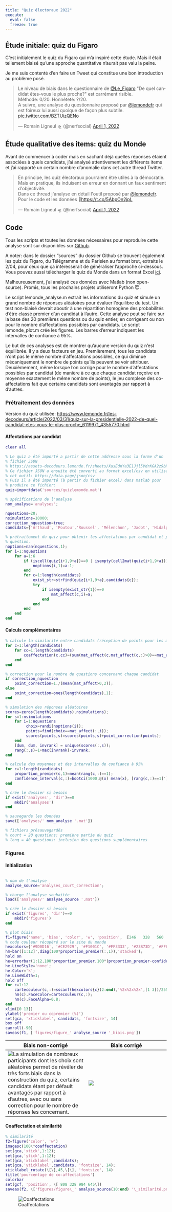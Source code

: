 ```yaml
---
title: "Quiz électoraux 2022"
execute:
  eval: false
  freeze: true  
---
```


## Étude initiale: quiz du Figaro

C'est initialement le quiz du Figaro qui m'a inspiré cette étude. Mais il était tellement biaisé qu'une approche quantitative n'aurait pas valu la peine.

Je me suis contenté d'en faire un Tweet qui constitue une bon introduction au problème posé.

<blockquote class="twitter-tweet"><p lang="fr" dir="ltr">Le niveau de biais dans le questionnaire de <a href="https://twitter.com/Le_Figaro?ref_src=twsrc%5Etfw">@Le_Figaro</a> &quot;De quel candidat êtes-vous le plus proche?&quot; est carrément risible. <br>Méthode: 0/20. Honnêteté: ?/20. <br>A suivre, une analyse du questionnaire proposé par <a href="https://twitter.com/lemondefr?ref_src=twsrc%5Etfw">@lemondefr</a> qui est foireux lui aussi quoique de façon plus subtile. <a href="https://t.co/BZTUizQENo">pic.twitter.com/BZTUizQENo</a></p>&mdash; Romain Ligneul 🛸 (@nerfsocial) <a href="https://twitter.com/nerfsocial/status/1509783872174706698?ref_src=twsrc%5Etfw">April 1, 2022</a></blockquote> <script async src="https://platform.twitter.com/widgets.js" charset="utf-8"></script> 

## Étude qualitative des items: quiz du Monde

Avant de commencer à coder mais en sachant déjà quelles réponses étaient associées à quels candidats, j'ai analysé attentivement les différents items et j'ai rapporté un certain nombre d'anomalie dans cet autre thread Twitter.

<blockquote class="twitter-tweet"><p lang="fr" dir="ltr">En principe, les quiz électoraux pourraient être utiles à la démocratie. Mais en pratique, ils induisent en erreur en donnant un faux sentiment d&#39;objectivité.<br>Dans ce thread j&#39;analyse en détail l&#39;outil proposé par <a href="https://twitter.com/lemondefr?ref_src=twsrc%5Etfw">@lemondefr</a>.<br>Pour le code et les données 🔽<a href="https://t.co/5AbpOn2jpL">https://t.co/5AbpOn2jpL</a></p>&mdash; Romain Ligneul 🛸 (@nerfsocial) <a href="https://twitter.com/nerfsocial/status/1509852362420236288?ref_src=twsrc%5Etfw">April 1, 2022</a></blockquote> <script async src="https://platform.twitter.com/widgets.js" charset="utf-8"></script> 

## Code

Tous les scripts et toutes les données nécessaires pour reproduire cette analyse sont sur disponibles sur [Github](https://github.com/romainligneul/quizlemonde).

A noter: dans le dossier "sources" du dossier Github se trouvent également les quiz du Figaro, du Télégramme et du Parisien au format brut, extraits le 2/04, pour ceux que ça intéresserait de généraliser l'approche ci-dessous. Vous pouvez aussi télécharger le quiz du Monde dans un format Excel [ici](https://github.com/romainligneul/quizlemonde/raw/main/sources/quizlemonde.xlsx).

Malheureusement, j'ai analysé ces données avec Matlab (non open-source). Promis, tous les prochains projets utiliseront Python 😇.

Le script lemonde_analyse.m extrait les informations du quiz et simule un grand nombre de réponses aléatoires pour évaluer l'équilibre du test. Un test non-biaisé devrait aboutir à une répartition homogène des probabilités d'être classé premier d'un candidat à l'autre. Cette analyse peut se faire sur la base des 20 premières questions ou du quiz entier, en corrigeant ou non pour le nombre d'affectations possibles par candidats. Le script lemonde_plot.m crée les figures. Les barres d'erreur indiquent les intervalles de confiance à 95%.

Le but de ces analyses est de montrer qu'aucune version du quiz n'est équilibrée. Il y a deux facteurs en jeu. Premièrement, tous les candidats n'ont pas le même nombre d'affectations possibles, ce qui diminue mécaniquement le nombre de points qu'ils peuvent se voir attribuer. Deuxièmement, même lorsque l'on corrige pour le nombre d'affectations possibles par candidat (de manière à ce que chaque candidat reçoive en moyenne exactement le même nombre de points), le jeu complexe des co-affectations fait que certains candidats sont avantagés par rapport à d'autres.

### Prétraitement des données

Version du quiz utilisée: <https://www.lemonde.fr/les-decodeurs/article/2022/03/31/quiz-sur-la-presidentielle-2022-de-quel-candidat-etes-vous-le-plus-proche_6119971_4355770.html>

#### Affectations par candidat

```matlab
clear all

% Le quiz a été importé a partir de cette addresse sous la forme d'un
% fichier JSON
% https://assets-decodeurs.lemonde.fr/sheets/XusEdnYa3E1Jjl5VdrKGA2z9bH1uwA_887
% Ce fichier JSON a ensuite été converti au format excel/csv en utilisant
% cet outil: https://data.page/json/csv
% Puis il a été importé (à partir du fichier excel) dans matlab pour
% produire ce fichier:
quiz=importdata('sources/quizlemonde.mat')

% spécifications de l'analyse
nom_analyse='analyses';

nquestions=20;
nsimulations=10000;
correction_nquestion=true;
candidats={'Arthaud', 'Poutou','Roussel', 'Mélenchon', 'Jadot', 'Hidalgo', 'Macron', 'Pécresse', 'Lassalle', 'Dupont-Aignan', 'Le Pen', 'Zemmour'};

% prétraitement du quiz pour obtenir les affectations par candidat et par
% question.
noptions=nan(nquestions,1);
for i=1:nquestions
    for a=1:6
        if (iscell(quiz{i+1,9+a})==0 | isempty(cell2mat(quiz{i+1,9+a}))) & isnan(noptions(i,1))
            noptions(i,1)=a-1;
        end
        for c=1:length(candidats)
            exist_str=strfind(quiz{i+1,9+a},candidats{c});
            try
                if isempty(exist_str{1})==0
                    mat_affect(c,i)=a;
                end
            end
        end
    end
end

```

#### Calculs complémentaires

```matlab
% calcule la similarité entre candidats (réception de points pour les mêmes réponses)
for c=1:length(candidats)
    for cc=1:length(candidats)
        coaffectation(c,cc)=(sum(mat_affect(c,mat_affect(c,:)>0)==mat_affect(cc,mat_affect(c,:)>0)))/sum(mat_affect(c,:)>0);
    end
end

% correction pour le nombre de questions concernant chaque candidat
if correction_nquestion
    point_correction=1./(mean(mat_affect>0,2));
else
    point_correction=ones(length(candidats),1);
end

% simulation des réponses aléatoires
scores=zeros(length(candidats),nsimulations);
for s=1:nsimulations
    for i=1:nquestions
         choix=randi(noptions(i));
         points=find(choix==mat_affect(:,i));
         scores(points,s)=scores(points,s)+point_correction(points);
    end
    [dum, dum, invrank] = unique(scores(:,s));
    rang(:,s)=1+max(invrank)-invrank;
end

% calcule des moyennes et des intervalles de confiance à 95%
for c=1:length(candidats)
    proportion_premier(c,1)=mean(rang(c,:)==1);
    confidence_interval(c,:)=bootci(1000,@(x) mean(x), [rang(c,:)==1]');
end

% crée le dossier si besoin
if exist('analyses', 'dir')==0
    mkdir('analyses')
end

% sauvegarde les données
save(['analyses/' nom_analyse '.mat'])

% fichiers présauvegardés
% court = 20 questions: première partie du quiz
% long = 40 questions: inclusion des questions supplémentaires
```

### Figures

#### Initialization

```matlab

% nom de l'analyse
analyse_source='analyses_court_correction';

% charge l'analyse souhaitée
load(['analyses/' analyse_source '.mat'])

% crée le dossier si besoin
if exist('figures', 'dir')==0
    mkdir('figures')
end

```

```matlab
% plot biais
f1=figure('name', 'bias', 'color', 'w', 'position',  [246   328   560   645] )
% code couleur récupéré sur le site du monde
hexcolors={'#9D0D16', '#CE2929', '#F1001C', '#FF3333', '#23B73D', '#FF668B', '#FF9F0E', '#0890C5', '#617B75', '#02279C', '#8D6026','#654519'};
hm=bar([1:12]',diag(100*proportion_premier(:,1)),'stacked');
hold on
he=errorbar(1:12,100*proportion_premier,100*(proportion_premier-confidence_interval(:,1)),100*(confidence_interval(:,2)-proportion_premier));
he.LineStyle='none';
he.Color='k';
he.LineWidth=1;
hold off
for c=1:12
    cartecouleur(c,:)=sscanf(hexcolors{c}(2:end),'%2x%2x%2x',[1 3])/255;
    hm(c).FaceColor=cartecouleur(c,:);
    hm(c).FaceAlpha=0.8;
end
xlim([0 13])
ylabel('premier ou copremier (%)')
set(gca, 'xticklabel', candidats, 'fontsize', 14)
box off
camroll(-90)
saveas(f1, ['figures/figure_' analyse_source '_biais.png'])

```

| Biais non-corrigé | Biais corrigé |
|------------------------------------|------------------------------------|
| ![La simulation de nombreux participants dont les choix sont aléatoires permet de révéler de très forts biais dans la construction du quiz, certains candidats étant par défault avantagés par rapport à d'autres, avec ou sans correction pour le nombre de réponses les concernant.](biais_noncorrige.png) | ![](biais_noncorrige.png) |

#### Coaffectation et similarité

```matlab
% similarité
f2=figure('color', 'w')
imagesc(100\*coaffectation) 
set(gca,'xtick',1:12); 
set(gca,'ytick',1:12); 
set(gca,'xticklabel',candidats); 
set(gca,'yticklabel',candidats, 'fontsize', 14); 
xticklabel_rotate(\[\],45,\[\], 'fontsize', 14) 
title('pourcentage de co-affectations') 
colorbar 
set(gcf, 'position', \[ 808 328 984 645\]) 
saveas(f2, \['figures/figure\_' analyse_source(10:end) '\_similarité.png'\])

```

![Coaffectations](coaffectations.png){fig-align="center"}


<script src="https://giscus.app/client.js"
        data-repo="romainligneul/giscus-comments"
        data-repo-id="R_kgDOMSMTIw"
        data-category="Comments OtherFR"
        data-category-id="DIC_kwDOMSMTI84Cgltq"
        data-mapping="pathname"
        data-strict="0"
        data-reactions-enabled="1"
        data-emit-metadata="0"
        data-input-position="top"
        data-theme="preferred_color_scheme"
        data-lang="en"
        crossorigin="anonymous"
        async>
</script>